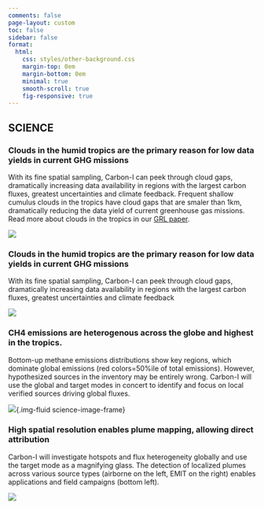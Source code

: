 ```yaml
---
comments: false
page-layout: custom
toc: false
sidebar: false
format:
  html:
    css: styles/other-background.css  
    margin-top: 0em
    margin-bottom: 0em
    minimal: true
    smooth-scroll: true
    fig-responsive: true
---
```


:::: {.hero-small .hero-science}
::: {.container}
# **SCIENCE**
:::
::::

::::: {.wrapper}
::::{.container .science .grid  .border-bottom .py-5}
::: {.g-col-6 .justify-content-center}
### **Clouds in the humid tropics are the primary reason for low data yields in current GHG missions**

With its fine spatial sampling, Carbon-I can peek through cloud gaps,  dramatically increasing data availability in regions with the largest  carbon fluxes, greatest uncertainties and climate feedback. Frequent  shallow cumulus clouds in the tropics have cloud gaps that are smaler  than 1km, dramatically reducing the data yield of current greenhouse gas missions. Read more about clouds in the tropics in our [GRL paper](https://agupubs.onlinelibrary.wiley.com/doi/10.1029/2024GL108791).
:::

::: {.g-col-6 .align-items-end} 
![](img/Fig1_zoom.png){.img-fluid .science-image-frame}
:::
::::

::::{.grid .science .container .border-bottom .py-5}
::: {.g-col-6 .order-md-2 .justify-content-center}
### **Clouds in the humid tropics are the primary reason for low data yields in current GHG missions**

With its fine spatial sampling, Carbon-I can peek through cloud gaps,  dramatically increasing data availability in regions with the largest  carbon fluxes, greatest uncertainties and climate feedback

:::

::: {.g-col-6 .order-md-1}
![](img/Fig3_yields.png){.img-fluid .science-image-frame} 
:::
::::


::::{.grid .science .container .border-bottom .py-5}
::: {.g-col-6 .justify-content-center}
### **CH4 emissions are heterogenous across the globe and highest in the tropics.**

Bottom-up methane emissions distributions show key regions, which  dominate global emissions (red colors=50%ile of total emissions).  However, hypothesized sources in the inventory may be entirely wrong. Carbon-I will use the global and target modes in concert to identify and focus on local verified sources driving global fluxes.

:::

::: {.g-col-6 .align-items-end}
![](img/Fig4_methane.png){.img-fluid science-image-frame}
:::
::::

::::{.grid .science .container .border-bottom .py-5}
::: {.g-col-6 .order-md-2 .justify-content-center}
### **High spatial resolution enables plume mapping, allowing direct attribution**

Carbon-I will investigate hotspots and flux heterogeneity globally and  use the target mode as a magnifying glass. The detection of localized  plumes across various source types (airborne on the left, EMIT on the  right) enables applications and field campaigns (bottom left).

:::

::: {.g-col-6 .order-md-1}
![](img/Fig5_plumes.png){.img-fluid .science-image-frame} 
:::
::::

:::::

<!-- Transition for section content-->

```{=html}
<script>

document.addEventListener("DOMContentLoaded", () => {
  const observer = new IntersectionObserver(
    (entries) => {
      entries.forEach(entry => {
        if (entry.isIntersecting) {
          if (entry.boundingClientRect.top > 0 && entry.boundingClientRect.bottom > window.innerHeight) {
            entry.target.classList.add('animate', 'show');
          } else {
            entry.target.classList.add('show');      // no animation
          }
        }
      });
    },
    { threshold: 0.2 } // when 0.2 of the content appears in viewport, fire callback
  );

  document.querySelectorAll('.science').forEach(el => { 
    observer.observe(el)
  });
});
</script>
```
